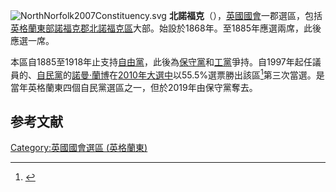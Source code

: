 [[File:NorthNorfolk2007Constituency.svg|right]]
'''北諾福克'''（{{lang-en|North Norfolk}}），[[英國|英國]][[英國國會|國會]]一郡選區，包括[[英格蘭|英格蘭]][[英格蘭東|東部]][[諾福克郡|諾福克郡]][[北諾福克區|北諾福克區]]大部。始設於1868年。至1885年應選兩席，此後應選一席。

本區自1885至1918年止支持[[英國自由黨|自由黨]]，此後為[[保守黨_(英國)|保守黨]]和[[工黨_(英國)|工黨]]爭持。自1997年起任議員的、[[自由民主黨_(英國)|自民黨]]的[[諾曼·蘭博|諾曼·蘭博]]在[[2010年英國大選|2010年大選中]]以55.5%選票勝出該區<ref name="">{{cite news
|publisher=[[英國廣播公司|英國廣播公司]]
|date=2010年5月7日
|title=Election 2010/Constituency/North Norfolk
|url=http://news.bbc.co.uk/1/shared/election2010/results/constituency/d22.stm
|accessdate=2010年6月11日
|archive-date=2017年8月23日
|archive-url=https://web.archive.org/web/20170823072850/http://news.bbc.co.uk/1/shared/election2010/results/constituency/d22.stm
|dead-url=no
}}</ref>第三次當選。是當年英格蘭東四個自民黨選區之一，但於2019年由保守黨奪去。

==参考文献==
<div class="references-small">
<references></references>
</div>

{{DEFAULTSORT:North Norfolk (UK Parliament constituency)}}
[[Category:英國國會選區_(英格蘭東)|Category:英國國會選區 (英格蘭東)]]